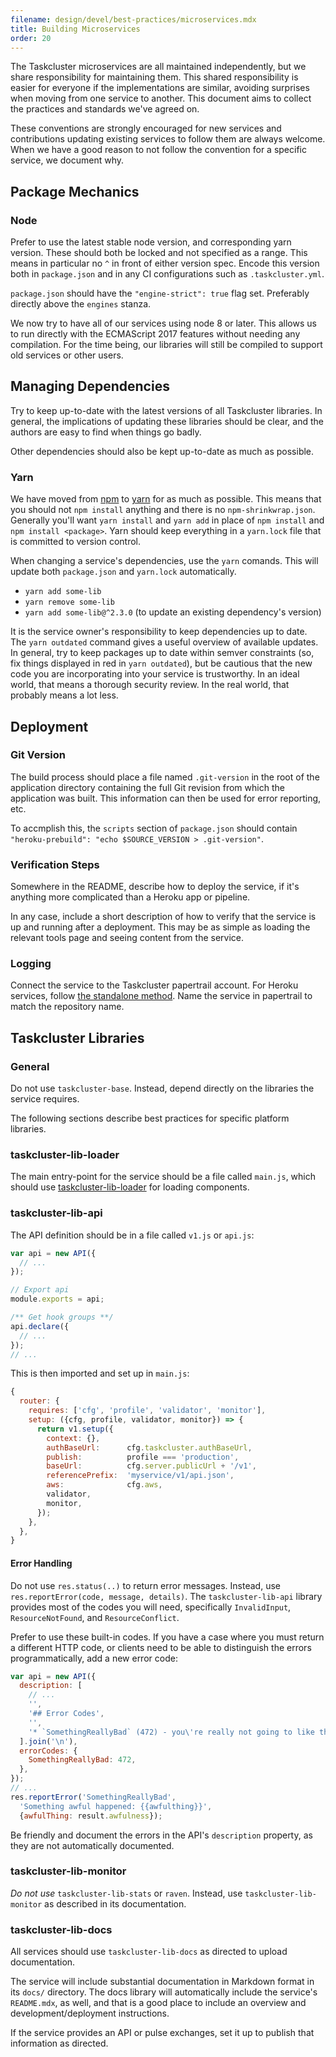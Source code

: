 ```yaml
---
filename: design/devel/best-practices/microservices.mdx
title: Building Microservices
order: 20
---
```


The Taskcluster microservices are all maintained independently, but we share responsibility for maintaining them.
This shared responsibility is easier for everyone if the implementations are similar, avoiding surprises when moving from one service to another.
This document aims to collect the practices and standards we've agreed on.

These conventions are strongly encouraged for new services and contributions updating existing services to follow them are always welcome.
When we have a good reason to not follow the convention for a specific service, we document why.

## Package Mechanics

### Node

Prefer to use the latest stable node version, and corresponding yarn version. These should both be locked and not specified
as a range. This means in particular no `^` in front of either version spec.
Encode this version both in `package.json` and in any CI configurations such as `.taskcluster.yml`.

`package.json` should have the `"engine-strict": true` flag set. Preferably directly above the `engines` stanza.

We now try to have all of our services using node 8 or later. This allows us to run directly with the ECMAScript 2017 features
without needing any compilation. For the time being, our libraries will still be compiled to support old services or other users.

## Managing Dependencies

Try to keep up-to-date with the latest versions of all Taskcluster libraries.
In general, the implications of updating these libraries should be clear, and the authors are easy to find when things go badly.

Other dependencies should also be kept up-to-date as much as possible.

### Yarn

We have moved from [npm](https://docs.npmjs.com/cli/npm) to [yarn](https://yarnpkg.com/) for as much as possible. This means that
you should not `npm install` anything and there is no `npm-shrinkwrap.json`. Generally you'll want `yarn install` and `yarn add` in
place of `npm install` and `npm install <package>`. Yarn should keep everything in a `yarn.lock` file that is committed to version
control.

When changing a service's dependencies, use the `yarn` comands.
This will update both `package.json` and `yarn.lock` automatically.

 * `yarn add some-lib`
 * `yarn remove some-lib`
 * `yarn add some-lib@^2.3.0`  (to update an existing dependency's version)

It is the service owner's responsibility to keep dependencies up to date.
The `yarn outdated` command gives a useful overview of available updates.
In general, try to keep packages up to date within semver constraints (so, fix things displayed in red in `yarn outdated`), but be cautious that the new code you are incorporating into your service is trustworthy.
In an ideal world, that means a thorough security review.
In the real world, that probably means a lot less.

## Deployment

### Git Version

The build process should place a file named `.git-version` in the root of the
application directory containing the full Git revision from which the
application was built. This information can then be used for error reporting,
etc.

To accmplish this, the `scripts` section of `package.json` should contain
`"heroku-prebuild": "echo $SOURCE_VERSION > .git-version"`.

### Verification Steps

Somewhere in the README, describe how to deploy the service, if it's anything more complicated than a Heroku app or pipeline.

In any case, include a short description of how to verify that the service is up and running after a deployment.
This may be as simple as loading the relevant tools page and seeing content from the service.

### Logging

Connect the service to the Taskcluster papertrail account.
For Heroku services, follow [the standalone method](http://help.papertrailapp.com/kb/hosting-services/heroku/).
Name the service in papertrail to match the repository name.

## Taskcluster Libraries

### General

Do not use `taskcluster-base`.
Instead, depend directly on the libraries the service requires.

The following sections describe best practices for specific platform libraries.

### taskcluster-lib-loader

The main entry-point for the service should be a file called `main.js`, which should use [taskcluster-lib-loader](https://github.com/taskcluster/taskcluster-lib-loader) for loading components.

### taskcluster-lib-api

The API definition should be in a file called `v1.js` or `api.js`:

```js
var api = new API({
  // ...
});

// Export api
module.exports = api;

/** Get hook groups **/
api.declare({
  // ...
});
// ...
```

This is then imported and set up in `main.js`:

```js
{
  router: {
    requires: ['cfg', 'profile', 'validator', 'monitor'],
    setup: ({cfg, profile, validator, monitor}) => {
      return v1.setup({
        context: {},
        authBaseUrl:      cfg.taskcluster.authBaseUrl,
        publish:          profile === 'production',
        baseUrl:          cfg.server.publicUrl + '/v1',
        referencePrefix:  'myservice/v1/api.json',
        aws:              cfg.aws,
        validator,
        monitor,
      });
    },
  },
}
```

#### Error Handling

Do not use `res.status(..)` to return error messages.
Instead, use `res.reportError(code, message, details)`.
The `taskcluster-lib-api` library provides most of the codes you will need, specifically `InvalidInput`, `ResourceNotFound`, and `ResourceConflict`.

Prefer to use these built-in codes.
If you have a case where you must return a different HTTP code, or clients need to be able to distinguish the errors programmatically, add a new error code:

```js
var api = new API({
  description: [
    // ...
    '',
    '## Error Codes',
    '',
    '* `SomethingReallyBad` (472) - you\'re really not going to like this',
  ].join('\n'),
  errorCodes: {
    SomethingReallyBad: 472,
  },
});
// ...
res.reportError('SomethingReallyBad',
  'Something awful happened: {{awfulthing}}',
  {awfulThing: result.awfulness});
```

Be friendly and document the errors in the API's `description` property, as they are not automatically documented.

### taskcluster-lib-monitor

*Do not use* `taskcluster-lib-stats` or `raven`.
Instead, use `taskcluster-lib-monitor` as described in its documentation.

### taskcluster-lib-docs

All services should use `taskcluster-lib-docs` as directed to upload documentation.

The service will include substantial documentation in Markdown format in its `docs/` directory.
The docs library will automatically include the service's `README.mdx`, as well, and that is a good place to include an overview and development/deployment instructions.

If the service provides an API or pulse exchanges, set it up to publish that information as directed.
